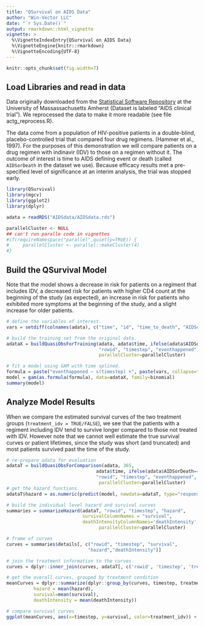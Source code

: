 ```yaml
---
title: "QSurvival on AIDS Data"
author: "Win-Vector LLC"
date: "`r Sys.Date()`"
output: rmarkdown::html_vignette
vignette: >
  %\VignetteIndexEntry{QSurvival on AIDS Data}
  %\VignetteEngine{knitr::rmarkdown}
  %\VignetteEncoding{UTF-8}
---
```


```r
knitr::opts_chunk$set(fig.width=7)
```

## Load Libraries and read in data

Data originally downloaded from the [Statistical Software Repository](https://www.umass.edu/statdata/statdata/data/)
at the University of Massassachusetts Amherst (Dataset is labeled "AIDS clinical trial"). We reprocessed the data to make it more readable (see file actg_reprocess.R). 

The data come from a population of HIV-positive patients in a double-blind, placebo-controlled trial that compared four
drug regimens. (Hammer et al., 1997).  For the purposes of this demonstration we will compare patients on a drug regimen with indinavir (IDV) to those on a regimen without it. The outcome of interest is time  to AIDS defining event or death (called `AIDSorDeath` in the dataset we use).  Because efficacy results met a pre-specified level of significance at an interim analysis, the trial was stopped early.


```r
library(QSurvival)
library(mgcv)
library(ggplot2)
library(dplyr)

adata = readRDS("AIDSdata/AIDSdata.rds")

parallelCluster <- NULL
## can't run paralle code in vignettes
#if(requireNamespace("parallel",quietly=TRUE)) {
#     parallelCluster <- parallel::makeCluster(4)
#}
```

## Build the QSurvival Model

Note that the model shows a decrease in risk for patients on a regiment that includes IDV, a decreased risk for patients with higher CD4 count at the beginning of the study (as expected), an increase in risk for patients who exhibited more symptoms at the beginning of the study, and a slight increase for older patients.

```r
# define the variables of interest.
vars = setdiff(colnames(adata), c("time", "id", "time_to_death", "AIDSorDeath", "death", "treatment_gp"))

# build the training set from the original data. 
adataX = buildQuasiObsForTraining(adata, adata$time, ifelse(adata$AIDSorDeath==1, adata$time, NA),
                                  "rowid", "timestep", "eventhappened",
                                  parallelCluster=parallelCluster)

# fit a model using GAM with time splined.
formula = paste("eventhappened ~ s(timestep) +", paste(vars, collapse="+"))
model = gam(as.formula(formula), data=adataX, family=binomial)
summary(model)
```

## Analyze Model Results

When we compare the estimated survival curves of the two treatment groups (`treatment_idv = TRUE/FALSE`), we see that the patients with a regiment including IDV tend to survive longer compared to those not treated with IDV. However note that we cannot well estimate the true survival curves or patient lifetimes, since the study was short (and truncated) and most patients survived past the time of the study.

```r
# re-prepare adata for evaluation
adataT = buildQuasiObsForComparison(adata, 365,
                                 adata$time, ifelse(adata$AIDSorDeath==1, adata$time, NA),
                                 "rowid", "timestep", "eventhappened",
                                  parallelCluster=parallelCluster)
# get the hazard functions
adataT$hazard = as.numeric(predict(model, newdata=adataT, type="response"))

# build the individual level hazard and survival curves
summaries = summarizeHazard(adataT, "rowid", "timestep", "hazard",
                            survivalColumnNames = "survival",
                            deathIntensityColumnNames='deathIntensity',
                                  parallelCluster=parallelCluster)

# frame of curves
curves = summaries$details[, c("rowid", "timestep", "survival", 
                              "hazard","deathIntensity")]

# join the treatment information to the curves
curves = dplyr::inner_join(curves, adataT[, c('rowid', 'timestep', 'treatment_idv')], by=c("rowid", "timestep"))

# get the overall curves, grouped by treatment condition
meanCurves = dplyr::summarize(dplyr::group_by(curves, timestep, treatment_idv),
          hazard = mean(hazard),
          survival=mean(survival),
          deathIntensity = mean(deathIntensity))

# compare survival curves
ggplot(meanCurves, aes(x=timestep, y=survival, color=treatment_idv)) + geom_line()



```

